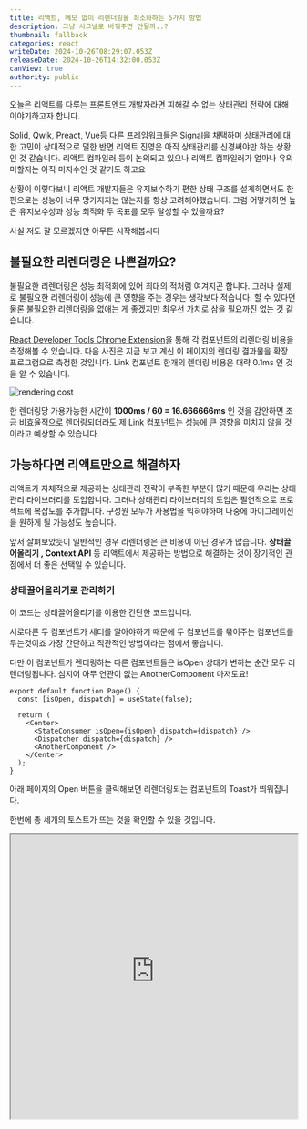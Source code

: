 ```yaml
---
title: 리액트, 메모 없이 리렌더링을 최소화하는 5가지 방법
description: 그냥 시그널로 바꿔주면 안될까..?
thumbnail: fallback
categories: react
writeDate: 2024-10-26T08:29:07.053Z
releaseDate: 2024-10-26T14:32:00.053Z
canView: true
authority: public
---
```


오늘은 리액트를 다루는 프론트엔드 개발자라면 피해갈 수 없는 상태관리 전략에 대해 이야기하고자 합니다.

Solid, Qwik, Preact, Vue등 다른 프레임워크들은 Signal을 채택하며 상태관리에 대한 고민이 상대적으로 덜한 반면 리액트 진영은 아직 상태관리를 신경써야만 하는 상황인 것 같습니다. 리액트 컴파일러 등이 논의되고 있으나 리액트 컴파일러가 얼마나 유의미할지는 아직 미지수인 것 같기도 하고요

상황이 이렇다보니 리액트 개발자들은 유지보수하기 편한 상태 구조를 설계하면서도 한편으로는 성능이 너무 망가지지는 않는지를 항상 고려해야했습니다. 그럼 어떻게하면 높은 유지보수성과 성능 최적화 두 목표를 모두 달성할 수 있을까요?

사실 저도 잘 모르겠지만 아무튼 시작해봅시다


## 불필요한 리렌더링은 나쁜걸까요? 

불필요한 리렌더링은 성능 최적화에 있어 최대의 적처럼 여겨지곤 합니다. 그러나 실제로 불필요한 리렌더링이 성능에 큰 영향을 주는 경우는 생각보다 적습니다. 할 수 있다면 물론 불필요한 리렌더링을 없애는 게 좋겠지만 최우선 가치로 삼을 필요까진 없는 것 같습니다.

[React Developer Tools Chrome Extension](https://chromewebstore.google.com/detail/react-developer-tools/fmkadmapgofadopljbjfkapdkoienihi)을 통해 각 컴포넌트의 리렌더링 비용을 측정해볼 수 있습니다. 다음 사진은 지금 보고 계신 이 페이지의 렌더링 결과물을 확장 프로그램으로 측정한 것입니다. Link 컴포넌트 한개의 렌더링 비용은 대략 0.1ms 인 것을 알 수 있습니다.

![rendering cost](/posts/state/1.webp)

한 렌더링당 가용가능한 시간이 **1000ms / 60 = 16.666666ms** 인 것을 감안하면 조금 비효율적으로 렌더링되더라도 제 Link 컴포넌트는 성능에 큰 영향을 미치지 않을 것이라고 예상할 수 있습니다.



## 가능하다면 리액트만으로 해결하자

리액트가 자체적으로 제공하는 상태관리 전략이 부족한 부분이 많기 때문에 우리는 상태관리 라이브러리를 도입합니다. 그러나 상태관리 라이브러리의 도입은 필연적으로 프로젝트에 복잡도를 추가합니다. 구성원 모두가 사용법을 익혀야하며 나중에 마이그레이션을 원하게 될 가능성도 높습니다. 

앞서 살펴보았듯이 일반적인 경우 리렌더링은 큰 비용이 아닌 경우가 많습니다. **상태끌어올리기 , Context API** 등 리액트에서 제공하는 방법으로 해결하는 것이 장기적인 관점에서 더 좋은 선택일 수 있습니다.



### 상태끌어올리기로 관리하기


이 코드는 상태끌어올리기를 이용한 간단한 코드입니다.

서로다른 두 컴포넌트가 세터를 알아야하기 때문에 두 컴포넌트를 묶어주는 컴포넌트를 두는것이죠 가장 간단하고 직관적인 방법이라는 점에서 좋습니다. 

다만 이 컴포넌트가 렌더링하는 다른 컴포넌트들은 isOpen 상태가 변하는 순간 모두 리렌더링됩니다. 심지어 아무 연관이 없는 AnotherComponent 마저도요!



```tsx
export default function Page() {
  const [isOpen, dispatch] = useState(false);

  return (
    <Center>
      <StateConsumer isOpen={isOpen} dispatch={dispatch} />
      <Dispatcher dispatch={dispatch} />
      <AnotherComponent />
    </Center>
  );
}
```

아래 페이지의 Open 버튼을 클릭해보면 리렌더링되는 컴포넌트의 Toast가 띄워집니다.

한번에 총 세개의 토스트가 뜨는 것을 확인할 수 있을 것입니다.

<iframe
  src="https://react-state-management-mu.vercel.app/lifting-state"
  width="100%"
  height="500"
  style={{ border: 'none' }}
  title="Example Iframe"
/>


## 리렌더링을 최소화하는 5가지 방법

### 1. Context API로 관리하기

컴포넌트의 계층구조가 깊어질수록 Props를 통해 세터나 상태를 넘겨주는 것은 번거로워집니다. 이럴때는 Context API를 사용할 수 있습니다. 덤으로 코드를 조금 많이 쓴다면 제한적이게나마 비효율적인 렌더링도 줄일 수 있고요

리액트 공식문서의 [scaling-up-with-reducer-and-context](https://react.dev/learn/scaling-up-with-reducer-and-context)를 토대로 위에서 다루었던 다이얼로그 컴포넌트를 재작성해보겠습니다.

```tsx

const DialogContext = createContext<boolean>(false);

const DialogDispatchContext = createContext<Dispatch<boolean>>(() => {});

const reducer = (state: boolean, action: boolean) => {
  return action;
};

const DialogProvider = ({ children }: { children: ReactNode }) => {
  const [isOpen, dispatch] = useReducer(reducer, false);
  return (
    <DialogDispatchContext.Provider value={dispatch}>
      <DialogContext.Provider value={isOpen}>{children}</DialogContext.Provider>
    </DialogDispatchContext.Provider>
  );
};

export default function Page() {
  return (
    <DialogProvider>
      <Center>
        <Dispatcher />
        <StateConsumer />
        <AnotherComponent />
      </Center>
    </DialogProvider>
  );
}

const Dispatcher = () => {
  const dispatch = useContext(DialogDispatchContext);
  toast.success("dispatcher render");
  return (
    <Button variant={"emphasis"} size={"full"} onClick={() => dispatch(true)}>
      open
    </Button>
  );
};

```

이제 아래의 Open 버튼을 눌러보면 toast가 뜨는 것은 오직 state consumer 뿐이라는 것을 알 수 있습니다. 더이상 dispatcher와 anotherComponent는 isOpen이 바뀌었다는 이유로인해 렌더링되지 않습니다.


<iframe
  src="https://react-state-management-mu.vercel.app/context-good"
  width="100%"
  height="500"
  style={{ border: 'none' }}
  title="Example Iframe"
/>


제법 좋아보입니다. Reducer와 2개의 Context API 쌍을 작성할 각오가 되어있다면 꽤 유용한 방법입니다.

그러나 요구되는 상용구가 많다는 점은 확실히 단점입니다.


### 전역 상태 라이브러리를 지역적으로 쓰자

단 하나의 스토어를 두는 Redux에서는 사용하기 어려운 방법이었지만 jotai, zustand 등 비교적 최근에 출시한 상태관리 라이브러리에서는 충분히 선택할 수 있는 전략입니다.

상태 관리 라이브러리를 지역적으로 이용하게되면 조금 더 세밀한 최적화를 수행할 수 있고 코드를 조금 덜 쓰는 효과를 얻을 수 있습니다.

#### 2. zustand 

tkdodo가 작성한 [zustand-and-react-context](https://tkdodo.eu/blog/zustand-and-react-context)를 참고해보면 좋습니다.

```tsx

const DialogStoreContext = createContext<StoreApi<{
  isOpen: boolean;
  dispatch: (bool: boolean) => void;
}> | null>(null);

const Provider = ({
  children,
  isOpen,
}: {
  children: React.ReactNode;
  isOpen?: boolean;
}) => {
  const [store] = useState(() =>
    createStore<{ isOpen: boolean; dispatch: (bool: boolean) => void }>(
      (set) => ({
        isOpen: isOpen ?? false,
        dispatch: (value: boolean) => set({ isOpen: value }),
      })
    )
  );

  return (
    <DialogStoreContext.Provider value={store}>
      {children}
    </DialogStoreContext.Provider>
  );
};

const useDialogStore = () => {
  const store = useContext(DialogStoreContext);
  if (!store) {
    throw new Error("useDialogStore must be used within a Provider");
  }
  return store;
};
```

이렇게 스토어를 동적으로 생성하고 Context로 스토어를 내려주는 것을 통해 지역상태를 구현할 수 있습니다.

zustand의 멋진점은 selector를 이용하여 좀 더 세밀한 최적화를 수행할 수 있다는 것인데요

```tsx
const Dispatcher = () => {
  const dispatch = useStore(useDialogStore(), (state) => state.dispatch);
  toast.success("dispatcher render");
  return (
    <Button variant={"emphasis"} size={"full"} onClick={() => dispatch(true)}>
      open
    </Button>
  );
};
```

이렇게 셀렉터를 통해 구독하고자 하는 상태를 핀포인트로 지정할 수 있습니다. 페이지내에서 관리해야하는 상태가 복잡해질수록 유용해질거라고 예상할 수 있습니다.

<iframe
  src="https://react-state-management-mu.vercel.app/zustand"
  width="100%"
  height="500"
  style={{ border: 'none' }}
  title="Example Iframe"
/>

 

#### 3. jotai


jotai의 경우에는 atom을 동적으로 생성하는 것을 통해 지역 상태를 구현할 수 있습니다. 개인적인 생각으로는 jotai를 이용하면 Context API에 비해 작성할 코드가 확연히 줄어든다는 점이 매력적인 것 같습니다.

```tsx

const DialogAtomContext = createContext<PrimitiveAtom<boolean> | null>(null);

const Provider = ({
  children,
}: {
  children: ReactNode;
}) => {
  const [dialogAtom] = useState(() => atom(false));
  return (
    <DialogAtomContext.Provider value={dialogAtom}>
      {children}
    </DialogAtomContext.Provider>
  );
};

const useDialogAtom = () => {
  const dialogAtom = useContext(DialogAtomContext);
  if (!dialogAtom) {
    throw new Error("DialogAtomContext is not provided");
  }
  return dialogAtom;
};

const StateConsumer = () => {
  const [isOpen, dispatch] = useAtom(useDialogAtom());
  return <Dialog isOpen={isOpen} onClose={() => dispatch(false)} />;
};

const Dispatcher = () => {
  const dispatch = useSetAtom(useDialogAtom());
  return (
    <Button variant={"emphasis"} size={"full"} onClick={() => dispatch(true)}>
      open
    </Button>
  );
};

```

jotai를 사용한 사례 역시 실제로 상태를 구독하는 컴포넌트만 리렌더링이 되는 것을 확인할 수 있습니다.


<iframe
  src="https://react-state-management-mu.vercel.app/jotai-reuse"
  width="100%"
  height="500"
  style={{ border: 'none' }}
  title="Example Iframe"
/>

저는 여기서 좀 더 간결하게 이 사용사례를 구현하고 싶었어요 그래서 이런 패키지도 만들어봤습니다.

```
pnpm i @xionwcfm/jotai
```

```tsx
import { createReusableAtom } from "@xionwcfm/jotai";

const dialogStore = createReusableAtom<boolean>(false);

const Provider = ({ children }: { children: ReactNode }) => {
  return <dialogStore.Provider>{children}</dialogStore.Provider>;
};


const StateConsumer = () => {
  const [isOpen, dispatch] = dialogStore.useAtom();
  return <Dialog isOpen={isOpen} onClose={() => dispatch(false)} />;
};

const Dispatcher = () => {
  const dispatch = dialogStore.useSetAtom();
  return (
    <Button variant={"emphasis"} size={"full"} onClick={() => dispatch(true)}>
      open
    </Button>
  );
};

export default function Page() {
  return (
    <Provider>
        <StateConsumer />
        <Dispatcher />
    </Provider>
  );
}

```

훨씬 간결해지니까 혹시 jotai가 마음에 드신다면 이것도 한번.. ㅎ;ㅎ;;



### 디자인 패턴으로 렌더링을 회피하자

옵저버 패턴, Pubsub 패턴 등을 통해 불필요한 렌더링을 회피할 수 있습니다. 

이 방법들은 복잡도가 있긴하지만 다른 방법들과 달리 hook에 의존하지 않을 수 있다는 점에서 유연성이 높습니다. 개인적으로는 이렇게 옵저버, Pubsub 등을 이용하는 경우는 toast, dialog와 같이 훅에 의존하지 않으면 더 편리한 상황이 많은 사용사례에서 적용했을 때 효용이 컸습니다.



#### 4. 옵저버 패턴으로 회피하기


```tsx
type Observer<T> = (data: T) => void;

class Observable<T> {
  private observers: Observer<T>[] = [];

  subscribe(observer: Observer<T>): void {
    this.observers.push(observer);
  }

  unsubscribe(observer: Observer<T>): void {
    this.observers = this.observers.filter((obs) => obs !== observer);
  }

  notify(data: T): void {
    // biome-ignore lint/complexity/noForEach: <explanation>
    this.observers.forEach((observer) => observer(data));
  }
}
```

먼저 기본적인 옵저버 클래스를 정의하겠습니다.

```tsx

class DialogObserver extends Observable<boolean> {
  isOpen = false;
}

const dialogObservable = new DialogObserver();

const StateConsumer = () => {
  const [isOpen, setIsOpen] = useState(() => dialogObservable.isOpen);
  useEffect(() => {
    const handleStateChange = (value: boolean) => setIsOpen(value);
    dialogObservable.subscribe(handleStateChange);
    return () => dialogObservable.unsubscribe(handleStateChange);
  }, []);

  return (
    <Dialog isOpen={isOpen} onClose={() => dialogObservable.notify(false)} />
  );
};

const Dispatcher = () => {
  return (
    <Button
      variant={"emphasis"}
      size={"full"}
      onClick={() => dialogObservable.notify(true)}
    >
      open
    </Button>
  );
};
```

Dispatcher의 onClick 부분을 주목해보면 Dispatcher는 훅을 사용하지도않았고 props로 세터를 넘겨받지도 않았지만 StateConsumer의 상태를 적절히 변경하고 있다는 것을 알 수 있습니다.

<iframe
  src="https://react-state-management-mu.vercel.app/observer"
  width="100%"
  height="500"
  style={{ border: 'none' }}
  title="Example Iframe"
/>


#### 5. Pubsub 패턴으로 회피하기

```tsx
type DefaultFunction = (...param: any[]) => void;
class Pubsub<EventName extends string = string> {
  private events: Record<string, DefaultFunction[]>;
  constructor() {
    this.events = {};
  }
  subscribe(eventName: EventName, func: DefaultFunction) {
    if (!this.events[eventName]) {
      this.events[eventName] = [];
    }
    //@ts-ignore
    this.events[eventName].push(func);
  }
  unsubscribe(eventName: EventName, func: DefaultFunction) {
    const handlers = this.events[eventName];
    if (handlers) {
      this.events[eventName] = handlers.filter((handler) => handler !== func);
    }
  }
  // biome-ignore lint/suspicious/noExplicitAny: <explanation>
  publish<T = Record<string, any>>(eventName: EventName, context?: T) {
    if (!this.events[eventName]) {
      return;
    }
    //@ts-ignore
    // biome-ignore lint/complexity/noForEach: <explanation>
    this.events[eventName].forEach((func) => func(context));
  }
  clear(eventName?: EventName) {
    if (eventName) {
      delete this.events[eventName];
    } else {
      this.events = {};
    }
  }
}

const pubsub = new Pubsub<"dispatch">();

const StateConsumer = () => {
  const [isOpen, dispatch] = useState(false);
  toast.success("state consumer render");
  useEffect(() => {
    const handler = (value: boolean) => {
      dispatch(value);
    };
    pubsub.subscribe("dispatch", handler);
    return () => pubsub.unsubscribe("dispatch", handler);
  }, []);

  return (
    <Dialog isOpen={isOpen} onClose={() => pubsub.publish("dispatch", false)} />
  );
};

const Dispatcher = () => {
  toast.success("dispatcher render");
  return (
    <Button
      variant={"emphasis"}
      size={"full"}
      onClick={() => pubsub.publish("dispatch", true)}
    >
      open
    </Button>
  );
};

```

Pubsub 역시 크게 다르지 않습니다만 일반적으로 상태 변경의 시나리오가 복잡해질수록 Pubsub 보다는 옵저버 패턴을 사용하는 편이 코드가 적습니다.

<iframe
  src="https://react-state-management-mu.vercel.app/pubsub"
  width="100%"
  height="500"
  style={{ border: 'none' }}
  title="Example Iframe"
/>



## 일반적으로 마주치는 문제

일반적으로 렌더링 최적화가 필요한 상황들은 

1. 많은 리스트를 렌더링해야하기때문에 렌더링 비용이 높은 경우, 

2. input form, 타이머 등 자주 변경되는 컴포넌트들로 인해서

와 같은 경우들이 잦은 것 같습니다.  그런데 이런 경우는 이번 포스트에서 다룬 방법들로 해결을 시도하기 보다는 해당 상황에 특화된 솔루션을 택하는 것이 일반적으로 좋습니다.

예를 들어 리스트의 경우 애초에 모든 리스트를 렌더링하는 대신 가상화를 적용하는 것을 통해 리렌더링의 비용 자체를 줄일 수 있습니다. [react-virtuoso](https://github.com/petyosi/react-virtuoso)와 같은 가상화 라이브러리들을 참고해보세요

form의 경우에는 react-hook-form 과 같은 솔루션을 통해 최적화를 시도하는 것이 더 효과적일 수 있구용



## 마치며

개인적인 생각으로는 zustand, jotai와 같은 상태관리 라이브러리들을 지역적으로 사용하는 솔루션이 매력적이게 느껴집니다.

그럼 저는 이제 다른 글로 찾아뵙도록 하겠습니다. 여기까지 읽어주셔서 감사합니다. 

---

이번 포스트를 위해 다양한 예제들을 작성했습니다. 분량이 너무 길어질 것을 우려하여 모든 예제를 다루진 않았습니다만 혹시 궁금하신 분들은 아래 링크와 github를 참고해주세요

iframe page : [https://react-state-management-mu.vercel.app/](https://react-state-management-mu.vercel.app/) 

github : [https://github.com/xionwcfm/react-state-management](https://github.com/xionwcfm/react-state-management)


